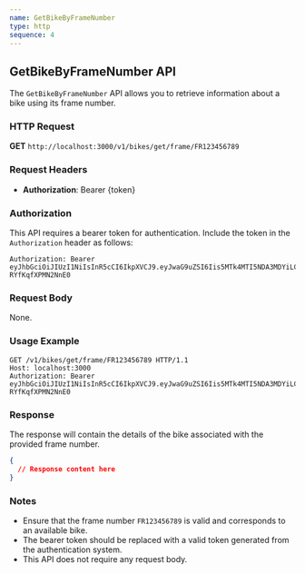 ```yaml
---
name: GetBikeByFrameNumber
type: http
sequence: 4
---
```


## GetBikeByFrameNumber API

The `GetBikeByFrameNumber` API allows you to retrieve information about a bike using its frame number.

### HTTP Request

**GET** `http://localhost:3000/v1/bikes/get/frame/FR123456789`

### Request Headers

- **Authorization**: Bearer {token}

### Authorization

This API requires a bearer token for authentication. Include the token in the `Authorization` header as follows:

```
Authorization: Bearer eyJhbGciOiJIUzI1NiIsInR5cCI6IkpXVCJ9.eyJwaG9uZSI6Iis5MTk4MTI5NDA3MDYiLCJ1aWQiOiJhZnJ3dXZkXzFqIn0.se2WRRJhST9uvOyhTwunvJiiMYD-RYfKqfXPMN2NnE0
```

### Request Body

None.

### Usage Example

```http
GET /v1/bikes/get/frame/FR123456789 HTTP/1.1
Host: localhost:3000
Authorization: Bearer eyJhbGciOiJIUzI1NiIsInR5cCI6IkpXVCJ9.eyJwaG9uZSI6Iis5MTk4MTI5NDA3MDYiLCJ1aWQiOiJhZnJ3dXZkXzFqIn0.se2WRRJhST9uvOyhTwunvJiiMYD-RYfKqfXPMN2NnE0
```

### Response

The response will contain the details of the bike associated with the provided frame number. 

```json
{
  // Response content here
}
```

### Notes

- Ensure that the frame number `FR123456789` is valid and corresponds to an available bike.
- The bearer token should be replaced with a valid token generated from the authentication system.
- This API does not require any request body.